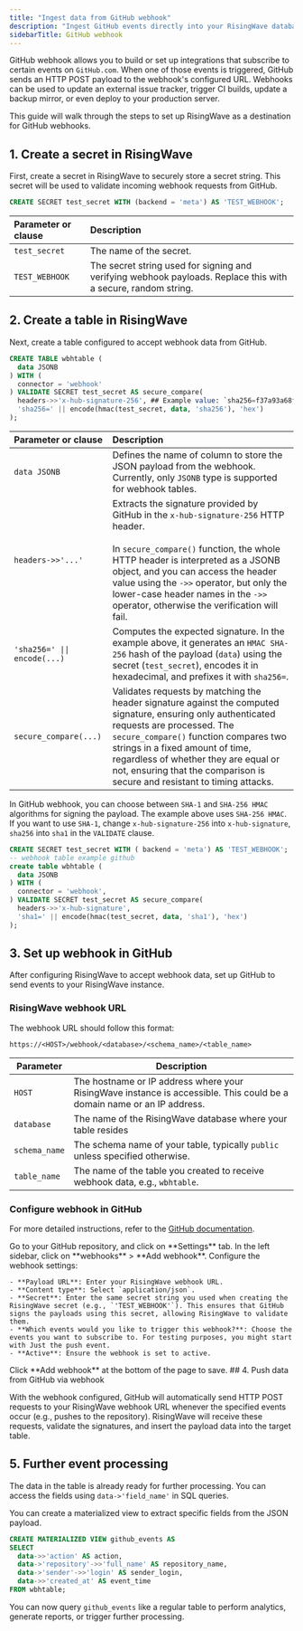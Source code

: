 ```yaml
---
title: "Ingest data from GitHub webhook"
description: "Ingest GitHub events directly into your RisingWave database for real-time processing and analytics."
sidebarTitle: GitHub webhook
---
```


GitHub webhook allows you to build or set up integrations that subscribe to certain events on `GitHub.com`. When one of those events is triggered, GitHub sends an HTTP POST payload to the webhook's configured URL. Webhooks can be used to update an external issue tracker, trigger CI builds, update a backup mirror, or even deploy to your production server.

This guide will walk through the steps to set up RisingWave as a destination for GitHub webhooks.

## 1. Create a secret in RisingWave

First, create a secret in RisingWave to securely store a secret string. This secret will be used to validate incoming webhook requests from GitHub.

```sql
CREATE SECRET test_secret WITH (backend = 'meta') AS 'TEST_WEBHOOK';
```

| Parameter or clause | Description |
| :--------- | :-----------|
|`test_secret`| The name of the secret.|
| `TEST_WEBHOOK`| The secret string used for signing and verifying webhook payloads. Replace this with a secure, random string.|

## 2. Create a table in RisingWave

Next, create a table configured to accept webhook data from GitHub.

```sql
CREATE TABLE wbhtable (
  data JSONB
) WITH (
  connector = 'webhook'
) VALIDATE SECRET test_secret AS secure_compare(
  headers->>'x-hub-signature-256', ## Example value: `sha256=f37a93a68fef1505d75e920a15d0543199557be72d2182e5cf8c15d7f9a6260f`
  'sha256=' || encode(hmac(test_secret, data, 'sha256'), 'hex')
);
```


| Parameter or clause | Description |
| :--------- | :-----------|
| `data JSONB` | Defines the name of column to store the JSON payload from the webhook. Currently, only `JSONB` type is supported for webhook tables. |
| `headers->>'...'` | Extracts the signature provided by GitHub in the `x-hub-signature-256` HTTP header. <br/> <br/> In `secure_compare()` function, the whole HTTP header is interpreted as a JSONB object, and you can access the header value using the `->>` operator, but only the lower-case header names in the `->>` operator, otherwise the verification will fail. |
|`'sha256=' \|\| encode(...)` | Computes the expected signature. In the example above, it generates an `HMAC SHA-256` hash of the payload (`data`) using the secret (`test_secret`), encodes it in hexadecimal, and prefixes it with `sha256=`.|
| `secure_compare(...)` | Validates requests by matching the header signature against the computed signature, ensuring only authenticated requests are processed. The `secure_compare()` function compares two strings in a fixed amount of time, regardless of whether they are equal or not, ensuring that the comparison is secure and resistant to timing attacks. |

In GitHub webhook, you can choose between `SHA-1` and `SHA-256 HMAC` algorithms for signing the payload. The example above uses `SHA-256 HMAC`. If you want to use `SHA-1`, change `x-hub-signature-256` into `x-hub-signature`, `sha256` into `sha1` in the `VALIDATE` clause.

```sql Example using SHA-1
CREATE SECRET test_secret WITH ( backend = 'meta') AS 'TEST_WEBHOOK';
-- webhook table example github
create table wbhtable (
  data JSONB
) WITH (
  connector = 'webhook',
) VALIDATE SECRET test_secret AS secure_compare(
  headers->>'x-hub-signature',
  'sha1=' || encode(hmac(test_secret, data, 'sha1'), 'hex')
);
```

## 3. Set up webhook in GitHub

After configuring RisingWave to accept webhook data, set up GitHub to send events to your RisingWave instance.

### RisingWave webhook URL

The webhook URL should follow this format:
```
https://<HOST>/webhook/<database>/<schema_name>/<table_name>
```

| Parameter | Description |
|-----------|-------------|
| `HOST` | The hostname or IP address where your RisingWave instance is accessible. This could be a domain name or an IP address. |
| `database` | The name of the RisingWave database where your table resides |
| `schema_name` | The schema name of your table, typically `public` unless specified otherwise. |
| `table_name` | The name of the table you created to receive webhook data, e.g., `wbhtable`. |


### Configure webhook in GitHub

For more detailed instructions, refer to the [GitHub documentation](https://docs.github.com/en/webhooks/using-webhooks/creating-webhooks#creating-a-repository-webhook).

<Steps>
<Step>
Go to your GitHub repository, and click on **Settings** tab.
</Step>
<Step>
In the left sidebar, click on **webhooks** > **Add webhook**.
</Step>
<Step>
Configure the webhook settings:

    - **Payload URL**: Enter your RisingWave webhook URL.
    - **Content type**: Select `application/json`.
    - **Secret**: Enter the same secret string you used when creating the RisingWave secret (e.g., `'TEST_WEBHOOK'`). This ensures that GitHub signs the payloads using this secret, allowing RisingWave to validate them.
    - **Which events would you like to trigger this webhook?**: Choose the events you want to subscribe to. For testing purposes, you might start with Just the push event.
    - **Active**: Ensure the webhook is set to active.
</Step>
<Step>
Click **Add webhook** at the bottom of the page to save.
</Step>
</Steps>
## 4. Push data from GitHub via webhook

With the webhook configured, GitHub will automatically send HTTP POST requests to your RisingWave webhook URL whenever the specified events occur (e.g., pushes to the repository). RisingWave will receive these requests, validate the signatures, and insert the payload data into the target table.

## 5. Further event processing
The data in the table is already ready for further processing. You can access the fields using `data->'field_name'` in SQL queries.

You can create a materialized view to extract specific fields from the JSON payload.

```sql
CREATE MATERIALIZED VIEW github_events AS
SELECT
  data->>'action' AS action,
  data->'repository'->>'full_name' AS repository_name,
  data->'sender'->>'login' AS sender_login,
  data->>'created_at' AS event_time
FROM wbhtable;
```

You can now query `github_events` like a regular table to perform analytics, generate reports, or trigger further processing.